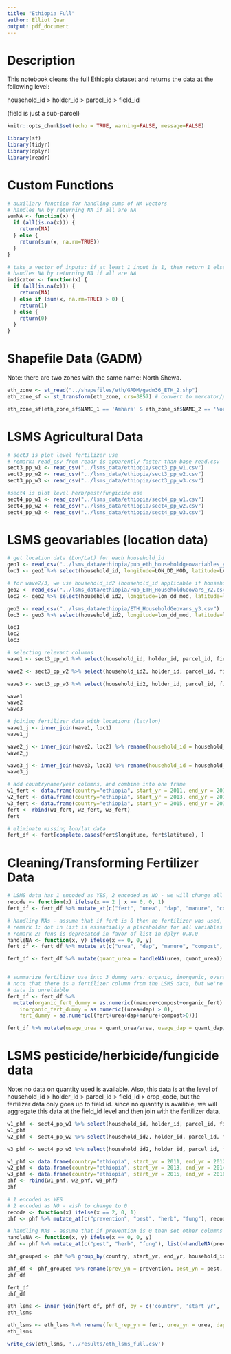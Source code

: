 ```yaml
---
title: "Ethiopia Full"
author: Elliot Quan
output: pdf_document
---
```


# Description
This notebook cleans the full Ethiopia dataset and returns the data at the following level: 

household_id > holder_id > parcel_id > field_id

(field is just a sub-parcel)


```r
knitr::opts_chunk$set(echo = TRUE, warning=FALSE, message=FALSE)
```

```r
library(sf)
library(tidyr)
library(dplyr)
library(readr)
```

# Custom Functions
```r
# auxiliary function for handling sums of NA vectors
# handles NA by returning NA if all are NA
sumNA <- function(x) {
  if (all(is.na(x))) {
    return(NA)
  } else {
    return(sum(x, na.rm=TRUE))
  }
}

# take a vector of inputs: if at least 1 input is 1, then return 1 else 0.
# handles NA by returning NA if all are NA
indicator <- function(x) {
  if (all(is.na(x))) {
    return(NA)
  } else if (sum(x, na.rm=TRUE) > 0) {
    return(1)
  } else {
    return(0)
  }
}
```


# Shapefile Data (GADM)
Note: there are two zones with the same name: North Shewa. 
```r
eth_zone <- st_read("../shapefiles/eth/GADM/gadm36_ETH_2.shp")
eth_zone_sf <- st_transform(eth_zone, crs=3857) # convert to mercator/planar (3857)
```

```r
eth_zone_sf[eth_zone_sf$NAME_1 == 'Amhara' & eth_zone_sf$NAME_2 == 'North Shewa', 'NAME_2'] 
```


# LSMS Agricultural Data
```r
# sect3 is plot level fertilizer use
# remark: read_csv from readr is apparently faster than base read.csv
sect3_pp_w1 <- read_csv("../lsms_data/ethiopia/sect3_pp_w1.csv")
sect3_pp_w2 <- read_csv("../lsms_data/ethiopia/sect3_pp_w2.csv") 
sect3_pp_w3 <- read_csv("../lsms_data/ethiopia/sect3_pp_w3.csv")

#sect4 is plot level herb/pest/fungicide use
sect4_pp_w1 <- read_csv("../lsms_data/ethiopia/sect4_pp_w1.csv")
sect4_pp_w2 <- read_csv("../lsms_data/ethiopia/sect4_pp_w2.csv")
sect4_pp_w3 <- read_csv("../lsms_data/ethiopia/sect4_pp_w3.csv")
```



# LSMS geovariables (location data)

```r
# get location data (Lon/Lat) for each household_id
geo1 <- read_csv("../lsms_data/ethiopia/pub_eth_householdgeovariables_y1.csv")
loc1 <- geo1 %>% select(household_id, longitude=LON_DD_MOD, latitude=LAT_DD_MOD)

# for wave2/3, we use household_id2 (household_id applicable if household was sampled from wave1)
geo2 <- read_csv("../lsms_data/ethiopia/Pub_ETH_HouseholdGeovars_Y2.csv")
loc2 <- geo2 %>% select(household_id2, longitude=lon_dd_mod, latitude=lat_dd_mod)

geo3 <- read_csv("../lsms_data/ethiopia/ETH_HouseholdGeovars_y3.csv")
loc3 <- geo3 %>% select(household_id2, longitude=lon_dd_mod, latitude=lat_dd_mod)

loc1
loc2
loc3
```



```r
# selecting relevant columns 
wave1 <- sect3_pp_w1 %>% select(household_id, holder_id, parcel_id, field_id, region=saq01, zone=saq02, fert=pp_s3q14, urea=pp_s3q15, dap=pp_s3q18, manure=pp_s3q21, compost=pp_s3q23, organic_fert=pp_s3q25, quant_urea=pp_s3q16_a, quant_dap=pp_s3q19_a, area=pp_s3q05_a) %>% drop_na(fert, household_id)

wave2 <- sect3_pp_w2 %>% select(household_id2, holder_id, parcel_id, field_id, region=saq01, zone=saq02, fert=pp_s3q14, urea=pp_s3q15, dap=pp_s3q18, manure=pp_s3q21, compost=pp_s3q23, organic_fert=pp_s3q25, quant_urea=pp_s3q16_a, quant_dap=pp_s3q19_a, area=pp_s3q05_a) %>% drop_na(fert, household_id2)

wave3 <- sect3_pp_w3 %>% select(household_id2, holder_id, parcel_id, field_id, region=saq01, zone=saq02, fert=pp_s3q14, urea=pp_s3q15, dap=pp_s3q18, manure=pp_s3q21, compost=pp_s3q23, organic_fert=pp_s3q25, quant_urea=pp_s3q16, quant_dap=pp_s3q19, area=pp_s3q05_a) %>% drop_na(fert, household_id2)

wave1
wave2
wave3
```



```r
# joining fertilizer data with locations (lat/lon)
wave1_j <- inner_join(wave1, loc1) 
wave1_j

wave2_j <- inner_join(wave2, loc2) %>% rename(household_id = household_id2)
wave2_j

wave3_j <- inner_join(wave3, loc3) %>% rename(household_id = household_id2)
wave3_j
```



```r
# add countryname/year columns, and combine into one frame
w1_fert <- data.frame(country="ethiopia", start_yr = 2011, end_yr = 2012, wave1_j, stringsAsFactors = F) 
w2_fert <- data.frame(country="ethiopia", start_yr = 2013, end_yr = 2014, wave2_j, stringsAsFactors = F)
w3_fert <- data.frame(country="ethiopia", start_yr = 2015, end_yr = 2016, wave3_j, stringsAsFactors = F)
fert <- rbind(w1_fert, w2_fert, w3_fert)
fert
```

```r
# eliminate missing lon/lat data 
fert_df <- fert[complete.cases(fert$longitude, fert$latitude), ]
```




# Cleaning/Transforming Fertilizer Data

```r
# LSMS data has 1 encoded as YES, 2 encoded as NO - we will change all 2s to 0s
recode <- function(x) ifelse(x == 2 | x == 0, 0, 1)
fert_df <- fert_df %>% mutate_at(c("fert", "urea", "dap", "manure", "compost", "organic_fert"), recode)

# handling NAs - assume that if fert is 0 then no fertilizer was used, so set other columns to 0
# remark 1: dot in list is essentially a placeholder for all variables that we want to pass to it
# remark 2: funs is deprecated in favor of list in dplyr 0.8.0
handleNA <- function(x, y) ifelse(x == 0, 0, y)
fert_df <- fert_df %>% mutate_at(c("urea", "dap", "manure", "compost", "organic_fert", "quant_urea", "quant_dap"), list(~handleNA(fert, .)))

fert_df <- fert_df %>% mutate(quant_urea = handleNA(urea, quant_urea)) %>% mutate(quant_dap = handleNA(dap, quant_dap))


# summarize fertilizer use into 3 dummy vars: organic, inorganic, overall
# note that there is a fertilizer column from the LSMS data, but we're creating our own just in case the
# data is unreliable
fert_df <- fert_df %>%
  mutate(organic_fert_dummy = as.numeric((manure+compost+organic_fert) > 0),
    inorganic_fert_dummy = as.numeric((urea+dap) > 0),
    fert_dummy = as.numeric((fert+urea+dap+manure+compost>0)))
```

```r
fert_df %>% mutate(usage_urea = quant_urea/area, usage_dap = quant_dap/area, usage_total = (quant_urea + quant_dap) / area)
```





# LSMS pesticide/herbicide/fungicide data

Note: no data on quantity used is available. Also, this data is at the level of household_id > holder_id > parcel_id > field_id > crop_code, but the fertilizer data only goes up to field id. since no quantity is availible, we will aggregate this data at the field_id level and then join with the fertilizer data.

```r
w1_phf <- sect4_pp_w1 %>% select(household_id, holder_id, parcel_id, field_id, prevention=pp_s4q04, pest=pp_s4q05, herb=pp_s4q06, fung=pp_s4q07) %>% drop_na(household_id, prevention) 
w1_phf
w2_phf <- sect4_pp_w2 %>% select(household_id2, holder_id, parcel_id, field_id, prevention=pp_s4q04, pest=pp_s4q05, herb=pp_s4q06, fung=pp_s4q07) %>% drop_na(household_id2, prevention) %>% rename(household_id = household_id2)

w3_phf <- sect4_pp_w3 %>% select(household_id2, holder_id, parcel_id, field_id, prevention=pp_s4q04, pest=pp_s4q05, herb=pp_s4q06, fung=pp_s4q07) %>% drop_na(household_id2, prevention) %>% rename(household_id = household_id2)
```

```r
w1_phf <- data.frame(country="ethiopia", start_yr = 2011, end_yr = 2012, w1_phf, stringsAsFactors = F) 
w2_phf <- data.frame(country="ethiopia", start_yr = 2013, end_yr = 2014, w2_phf, stringsAsFactors = F)
w3_phf <- data.frame(country="ethiopia", start_yr = 2015, end_yr = 2016, w3_phf, stringsAsFactors = F)
phf <- rbind(w1_phf, w2_phf, w3_phf)
phf
```


```r
# 1 encoded as YES
# 2 encoded as NO - wish to change to 0
recode <- function(x) ifelse(x == 2, 0, 1)
phf <- phf %>% mutate_at(c("prevention", "pest", "herb", "fung"), recode)

# handling NAs - assume that if prevention is 0 then set other columns to 0
handleNA <- function(x, y) ifelse(x == 0, 0, y)
phf <- phf %>% mutate_at(c("pest", "herb", "fung"), list(~handleNA(prevention, .)) )

```

```r
phf_grouped <- phf %>% group_by(country, start_yr, end_yr, household_id, holder_id, parcel_id, field_id) %>% summarize_all(indicator)
```

```r
phf_df <- phf_grouped %>% rename(prev_yn = prevention, pest_yn = pest, herb_yn = herb, fung_yn = fung)
phf_df
```




```r
fert_df
phf_df
```


```r
eth_lsms <- inner_join(fert_df, phf_df, by = c('country', 'start_yr', 'end_yr', 'household_id', 'holder_id', 'parcel_id', 'field_id'))
eth_lsms
```

```r
eth_lsms <- eth_lsms %>% rename(fert_rep_yn = fert, urea_yn = urea, dap_yn = dap, manure_yn = manure, compost_yn = compost, ofert_rep_yn = organic_fert, ofert_yn = organic_fert_dummy, iofert_yn = inorganic_fert_dummy, fert_yn = fert_dummy) %>% select(-c('area', 'longitude', 'latitude'), c('area', 'longitude', 'latitude'))
eth_lsms
```


```r
write_csv(eth_lsms, '../results/eth_lsms_full.csv')
```


